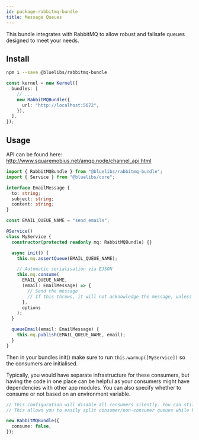 ```yaml
---
id: package-rabbitmq-bundle
title: Message Queues
---
```



<PackageHeader version="1.0.0" packageName="rabbitmq-bundle" containsTypeDefs />

This bundle integrates with RabbitMQ to allow robust and failsafe queues designed to meet your needs.

## Install

```bash
npm i --save @bluelibs/rabbitmq-bundle
```

```ts
const kernel = new Kernel({
  bundles: [
    // ...
    new RabbitMQBundle({
      url: "http://localhost:5672",
    }),
  ],
});
```

## Usage

API can be found here: http://www.squaremobius.net/amqp.node/channel_api.html

```ts
import { RabbitMQBundle } from "@bluelibs/rabbitmq-bundle";
import { Service } from "@bluelibs/core";

interface EmailMessage {
  to: string;
  subject: string;
  content: string;
}

const EMAIL_QUEUE_NAME = "send_emails";

@Service()
class MyService {
  constructor(protected readonly mq: RabbitMQBundle) {}

  async init() {
    this.mq.assertQueue(EMAIL_QUEUE_NAME);

    // Automatic serialisation via EJSON
    this.mq.consume(
      EMAIL_QUEUE_NAME,
      (email: EmailMessage) => {
        // Send the message
        // If this throws, it will not acknowledge the message, unless you have noAck: true
      },
      options
    );
  }

  queueEmail(email: EmailMessage) {
    this.mq.publish(EMAIL_QUEUE_NAME, email);
  }
}
```

Then in your bundles init() make sure to run `this.warmup([MyService])` so the consumers are initialised.

Typically, you would have separate infrastructure for these consumers, but having the code in one place can be helpful as your consumers might have dependencies with other app modules. You can also specify whether to consume or not based on an environment variable.

```ts
// This configuration will disable all consumers silently. You can still add consumers, but they will not work.
// This allows you to easily split consumer/non-consumer queues while keeping the code close to each other.

new RabbitMQBundle({
  consume: false,
});
```
